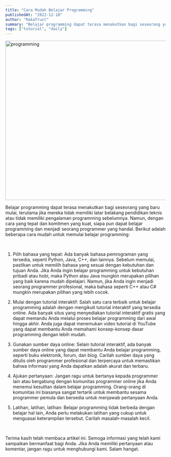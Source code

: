 ```yaml
---
title: "Cara Mudah Belajar Programming"
publishedAt: "2022-12-18"
author: "RakaTrust"
summary: "Belajar programming dapat terasa menakutkan bagi seseorang yang baru mulai"
tags: ["tutorial", "daily"]
---
```


<Image
  src="/image8.png"
  width="1000"
  height="500"
  alt="programming"
  title="programming"
  placeholder="blur"
  blurDataURL="L8LE.{~60000_3V@ITx^00t:V?-P"
/>

Belajar programming dapat terasa menakutkan bagi seseorang yang baru mulai, terutama jika mereka tidak memiliki latar belakang pendidikan teknis atau tidak memiliki pengalaman programming sebelumnya. Namun, dengan cara yang tepat dan komitmen yang kuat, siapa pun dapat belajar programming dan menjadi seorang programmer yang handal. Berikut adalah beberapa cara mudah untuk memulai belajar programming:

<br />

1. Pilih bahasa yang tepat: Ada banyak bahasa pemrograman yang tersedia, seperti Python, Java, C++, dan lainnya. Sebelum memulai, pastikan untuk memilih bahasa yang sesuai dengan kebutuhan dan tujuan Anda. Jika Anda ingin belajar programming untuk kebutuhan pribadi atau hobi, maka Python atau Java mungkin merupakan pilihan yang baik karena mudah dipelajari. Namun, jika Anda ingin menjadi seorang programmer profesional, maka bahasa seperti C++ atau C# mungkin merupakan pilihan yang lebih cocok.

2. Mulai dengan tutorial interaktif: Salah satu cara terbaik untuk belajar programming adalah dengan mengikuti tutorial interaktif yang tersedia online. Ada banyak situs yang menyediakan tutorial interaktif gratis yang dapat memandu Anda melalui proses belajar programming dari awal hingga akhir. Anda juga dapat menemukan video tutorial di YouTube yang dapat membantu Anda memahami konsep-konsep dasar programming dengan lebih mudah.

3. Gunakan sumber daya online: Selain tutorial interaktif, ada banyak sumber daya online yang dapat membantu Anda belajar programming, seperti buku elektronik, forum, dan blog. Carilah sumber daya yang ditulis oleh programmer profesional dan terpercaya untuk memastikan bahwa informasi yang Anda dapatkan adalah akurat dan terbaru.

4. Ajukan pertanyaan: Jangan ragu untuk bertanya kepada programmer lain atau bergabung dengan komunitas programmer online jika Anda menemui kesulitan dalam belajar programming. Orang-orang di komunitas ini biasanya sangat tertarik untuk membantu sesama programmer pemula dan bersedia untuk menjawab pertanyaan Anda.

5. Latihan, latihan, latihan: Belajar programming tidak berbeda dengan belajar hal lain, Anda perlu melakukan latihan yang cukup untuk menguasai keterampilan tersebut. Carilah masalah-masalah kecil.

<br />

Terima kasih telah membaca artikel ini. Semoga informasi yang telah kami sampaikan bermanfaat bagi Anda. Jika Anda memiliki pertanyaan atau komentar, jangan ragu untuk menghubungi kami. Salam hangat.

